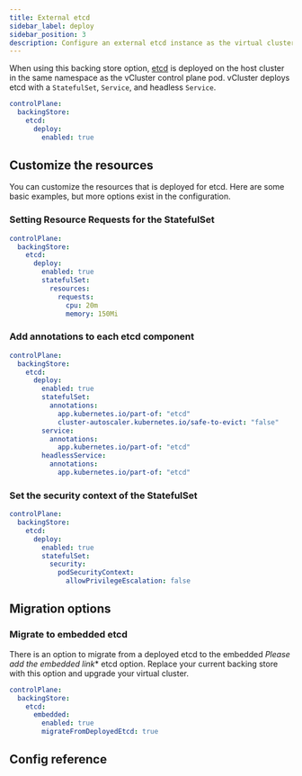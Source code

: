 ```yaml
---
title: External etcd
sidebar_label: deploy
sidebar_position: 3
description: Configure an external etcd instance as the virtual cluster's backing store.
---
```





When using this backing store option, [etcd](https://etcd.io/) is deployed on the host cluster in the same namespace as the vCluster control plane pod. vCluster deploys etcd with a `StatefulSet`, `Service`, and headless `Service`.

```yaml
controlPlane:
  backingStore:
    etcd:
      deploy:
        enabled: true
```

## Customize the resources

You can customize the resources that is deployed for etcd. Here are some basic examples, but more options exist in the configuration.

### Setting Resource Requests for the StatefulSet

```yaml
controlPlane:
  backingStore:
    etcd:
      deploy:
        enabled: true
        statefulSet:
          resources:
            requests:
              cpu: 20m
              memory: 150Mi
```

### Add annotations to each etcd component

```yaml
controlPlane:
  backingStore:
    etcd:
      deploy:
        enabled: true
        statefulSet:
          annotations:
            app.kubernetes.io/part-of: "etcd"
            cluster-autoscaler.kubernetes.io/safe-to-evict: "false"
        service:
          annotations:
            app.kubernetes.io/part-of: "etcd"
        headlessService:
          annotations:
            app.kubernetes.io/part-of: "etcd"
```

### Set the security context of the StatefulSet

```yaml
controlPlane:
  backingStore:
    etcd:
      deploy:
        enabled: true
        statefulSet:
          security:
            podSecurityContext:
              allowPrivilegeEscalation: false
```

## Migration options

### Migrate to embedded etcd

<ProAdmonition />

There is an option to migrate from a deployed etcd to the embedded *Please add the embedded link** etcd option. Replace your current backing store with this option and upgrade your virtual cluster.

```yaml
controlPlane:
  backingStore:
    etcd:
      embedded:
        enabled: true 
        migrateFromDeployedEtcd: true 
```

## Config reference

<ConfigReference/>

